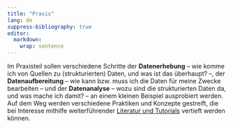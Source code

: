 ```yaml
---
title: "Praxis"
lang: de
suppress-bibliography: true
editor: 
  markdown: 
    wrap: sentence
---
```


Im Praxisteil sollen verschiedene Schritte der **Datenerhebung** -- wie komme ich von Quellen zu (strukturierten) Daten, und was ist das überhaupt?
--, der **Datenaufbereitung** -- wie kann bzw. muss ich die Daten für meine Zwecke bearbeiten -- und der **Datenanalyse** -- wozu sind die strukturierten Daten da, und was mache ich damit?
-- an einem kleinen Beispiel ausprobiert werden.
Auf dem Weg werden verschiedene Praktiken und Konzepte gestreift, die bei Interesse mithilfe weiterführender [Literatur und Tutorials](further_resources.qmd##Tools für digital history) vertieft werden können.
